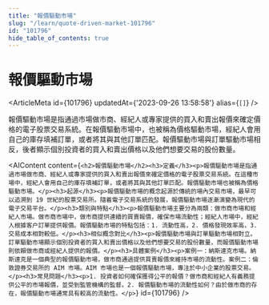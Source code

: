 ```yaml
---
title: "報價驅動市場"
slug: "/learn/quote-driven-market-101796"
id: "101796"
hide_table_of_contents: true
---
```



# 報價驅動市場

<ArticleMeta id={101796} updatedAt={'2023-09-26 13:58:58'} alias={`[]`} />
<div className='border-solid border-b border-t-0 my-4 border-[var(--ifm-color-gray-300)]' />

報價驅動市場是指通過市場做市商、經紀人或專家提供的買入和賣出報價來確定價格的電子股票交易系統。在報價驅動市場中，也被稱為價格驅動市場，經紀人會用自己的庫存填補訂單，或者將其與其他訂單匹配。報價驅動市場與訂單驅動市場相反，後者顯示個別投資者的買入和賣出價格以及他們想要交易的股份數量。

<AIContent content={`<h2>報價驅動市場</h2><h3>定義</h3><p>報價驅動市場是指通過市場做市商、經紀人或專家提供的買入和賣出報價來確定價格的電子股票交易系統。在這種市場中，經紀人會用自己的庫存填補訂單，或者將其與其他訂單匹配。報價驅動市場也被稱為價格驅動市場。</p><h3>起源</h3><p>報價驅動市場的概念起源於傳統的場內交易市場，最早可以追溯到 19 世紀的股票交易所。隨着電子交易系統的發展，報價驅動市場逐漸演變為現代的電子交易平台。</p><h3>類別與特點</h3><p>報價驅動市場主要分為兩類：做市商市場和經紀人市場。做市商市場中，做市商提供連續的買賣報價，確保市場流動性；經紀人市場中，經紀人根據客户訂單提供報價。報價驅動市場的特點包括：1. 流動性高，2. 價格發現效率高，3. 交易成本相對較低。</p><h3>相似概念對比</h3><p>報價驅動市場與訂單驅動市場相對立。訂單驅動市場顯示個別投資者的買入和賣出價格以及他們想要交易的股份數量，而報價驅動市場則依賴做市商或經紀人提供的報價。</p><h3>具體案例</h3><p>案例一：納斯達克市場。納斯達克是一個典型的報價驅動市場，做市商通過提供買賣報價來維持市場的流動性。案例二：倫敦證券交易所的 AIM 市場。AIM 市場也是一個報價驅動市場，專注於中小企業的股票交易。</p><h3>常見問題</h3><p>1. 投資者如何確保獲得公平的報價？做市商和經紀人有義務提供公平的市場報價，並受到監管機構的監督。2. 報價驅動市場的流動性如何？由於做市商的存在，報價驅動市場通常具有較高的流動性。</p>`} id={101796} />
